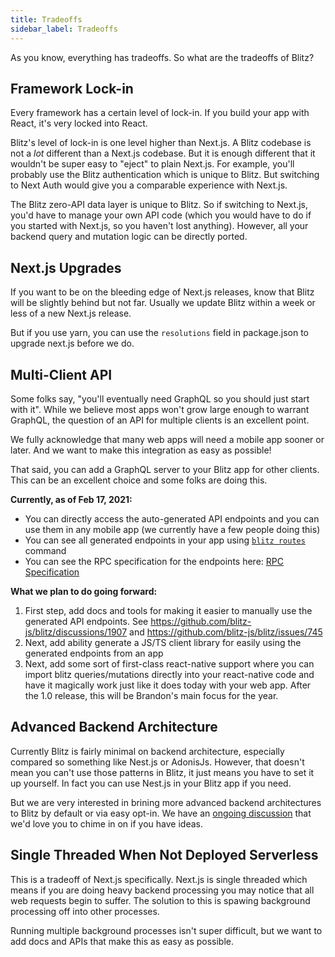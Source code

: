 ```yaml
---
title: Tradeoffs
sidebar_label: Tradeoffs
---
```


As you know, everything has tradeoffs. So what are the tradeoffs of Blitz?

## Framework Lock-in

Every framework has a certain level of lock-in. If you build your app with React, it's very locked into React.

Blitz's level of lock-in is one level higher than Next.js. A Blitz codebase is not a *lot* different than a Next.js codebase. But it is enough different that it wouldn't be super easy to "eject" to plain Next.js. For example, you'll probably use the Blitz authentication which is unique to Blitz. But switching to Next Auth would give you a comparable experience with Next.js.

The Blitz zero-API data layer is unique to Blitz. So if switching to Next.js, you'd have to manage your own API code (which you would have to do if you started with Next.js, so you haven't lost anything). However, all your backend query and mutation logic can be directly ported.


## Next.js Upgrades

If you want to be on the bleeding edge of Next.js releases, know that Blitz will be slightly behind but not far. Usually we update Blitz within a week or less of a new Next.js release.

But if you use yarn, you can use the `resolutions` field in package.json to upgrade next.js before we do.


## Multi-Client API


Some folks say, "you'll eventually need GraphQL so you should just start with it". While we believe most apps won't grow large enough to warrant GraphQL, the question of an API for multiple clients is an excellent point.


We fully acknowledge that many web apps will need a mobile app sooner or later. And we want to make this integration as easy as possible!

That said, you can add a GraphQL server to your Blitz app for other clients. This can be an excellent choice and some folks are doing this.

**Currently, as of Feb 17, 2021:**

- You can directly access the auto-generated API endpoints and you can use them in any mobile app (we currently have a few people doing this)
- You can see all generated endpoints in your app using [`blitz routes`](./cli-routes) command
- You can see the RPC specification for the endpoints here: [RPC Specification](./rpc-specification)

**What we plan to do going forward:**

1. First step, add docs and tools for making it easier to manually use the generated API endpoints. See https://github.com/blitz-js/blitz/discussions/1907 and https://github.com/blitz-js/blitz/issues/745
2. Next, add ability generate a JS/TS client library for easily using the generated endpoints from an app
3. Next, add some sort of first-class react-native support where you can import blitz queries/mutations directly into your react-native code and have it magically work just like it does today with your web app. After the 1.0 release, this will be Brandon's main focus for the year.


## Advanced Backend Architecture

Currently Blitz is fairly minimal on backend architecture, especially compared so something like Nest.js or AdonisJs. However, that doesn't mean you can't use those patterns in Blitz, it just means you have to set it up yourself. In fact you can use Nest.js in your Blitz app if you need.

But we are very interested in brining more advanced backend architectures to Blitz by default or via easy opt-in. We have an [ongoing discussion](https://github.com/blitz-js/blitz/discussions/1841) that we'd love you to chime in on if you have ideas.


## Single Threaded When Not Deployed Serverless

This is a tradeoff of Next.js specifically. Next.js is single threaded which means if you are doing heavy backend processing you may notice that all web requests begin to suffer. The solution to this is spawing background processing off into other processes.

Running multiple background processes isn't super difficult, but we want to add docs and APIs that make this as easy as possible.
